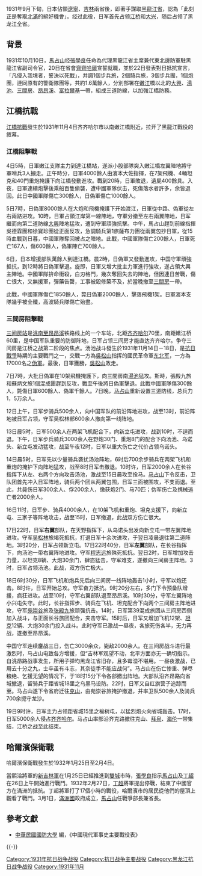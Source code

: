 {{Multiple issues|
{{No footnotes|time=2021-05-29T11:07:54+00:00}}
{{Refimprove|time=2021-05-29T11:07:54+00:00}}
}}
{{Infobox Military Conflict
|image=
|caption=
|conflict=黑龍江戰役
|partof=[[第二次中日戰爭|第二次中日戰爭]]
|date= 1931年11月4日－18日
|place=[[黑龍江省|黑龍江省]]
|result= 日本獲勝
|combatant1={{flagicon|Japan}} [[日本帝國|日本帝國]][[日本陸軍|日本陸軍]]
|combatant2={{flagicon|Republic of China}} [[中華民國|中華民國]] [[國民革命軍|國民革命軍]]
|commander1= [[File:War_flag_of_the_Imperial_Japanese_Army.svg|22x20px]] [[長谷部照吾|長谷部照吾]]大將
|commander2= {{flagicon|Republic of China}} [[馬占山|馬占山]]
|strength1= 约30000人
|strength2= 约20000人
|casualty1= ?
|casualty2= ?
}}
1931年9月下旬，日本佔領[[遼寧|遼寧]]、[[吉林|吉林]]兩省後，即著手謀取[[黑龍江省|黑龍江省]]，認為「此刻正是奪取[[北滿|北滿]]的絕好機會」。经过此役，日军首先占领[[江桥蒙古族镇|江桥]]和[[大兴镇_(泰来县)|大兴]]，随后占领了黑龙江全省。

==背景==
1931年10月10日，[[馬占山|馬占山]]经[[張學良|張學良]]任命為代理黑龍江省主席兼代東北邊防軍駐黑龍江省副司令官，20日在省會[[齊齊哈爾|齊齊哈爾]]宣誓就職，並於22日發表對日抵抗宣言，「凡侵入我境者，誓決以死戰」，并調1個步兵旅，2個騎兵旅，3個步兵團，1個炮團，連同原有的警衛隊團等，共約1.6萬餘人，分別部署在[[嫩江|嫩江]]橋以北的[[大兴镇_(泰来县)|大興]]、[[汤池镇_(齐齐哈尔市)|湯池]]、[[榆树屯镇|三間房]]、[[昂昂溪|昂昂溪]]、[[富拉爾基|富拉爾基]]一帶，組成三道防線，以加強江橋防務。

==江橋抗戰==
{{main|江橋抗戰}}
[[江橋抗戰|江橋抗戰]]發生於1931年11月4日齐齐哈尔市以南嫩江橋附近，拉开了黑龍江戰役的敘幕。
===江橋阻擊戰===
4日5時，日軍嫩江支隊主力到達江橋站，遂派小股部隊突入嫩江橋左翼陣地將守軍哨兵3人擄走。正午時分，日軍4000餘人由濱本大佐指揮，在7架飛機、4輛坦克和40門重炮掩護下向江橋發動進攻。戰到20時，日軍敗退，遺屍400餘具。入夜，日軍連續炮擊後乘船百隻偷襲，遭中國軍隊伏击，死傷落水者許多，余皆退回。此日中國軍隊傷亡300餘人，日偽軍傷亡1000餘人。

5日7時，日偽軍8000餘人在大炮和飛機掩護下开始渡江，日軍從中路、偽軍從左右兩路进攻。10時，日軍占領江岸第一線陣地，守軍分撤至左右兩翼陣地，日军繼而向第二道防線[[大兴镇_(泰来县)|大興]]陣地猛攻，遭到守軍頑強抗擊。中午，馬占山趕到前線指揮吳德霖團和徐寶珍團從正面反攻，急調騎兵第1旅薩布力團從兩翼包抄日軍，從15時血戰到日暮，中國軍隊奪回被占之陣地。此戰，中國軍隊傷亡200餘人，日軍死亡167人，傷600餘人，偽軍陣亡700餘人。

6日，日本增援部队萬餘人到達江橋。晨2時，日偽軍又發動進攻，中国守軍頑強抵抗，到12時將日偽軍擊退。旋即，日軍又增大批主力軍進行強攻，遂占領大興主陣地。中國軍隊拚命衝殺，白刃格鬥，幾次奪回失去的陣地，但因連日苦戰，傷亡很大，又無援軍，彈藥告罄，工事被毀修築不及，於當晚撤至[[榆樹屯鎮|三間房]]一帶。

此戰，中國軍隊傷亡1850餘人，斃日偽軍2000餘人，擊落飛機1架。日軍濱本支隊幾乎被全殲，高波騎兵隊傷亡殆盡。
===三間房阻擊戰===
{{Infobox Military Conflict|
campaign=|
image=|
caption=|
conflict=湯池戰鬥|
date=1931年11月14日－18日|
place=[[中國|中國]]黑龍江省[[汤池镇_(齐齐哈尔市)|湯池]]|
result=日軍同時攻下湯池及嫩江等地|
combatant1=中華民國國民革命軍|
combatant2=日軍之中國派遣軍（關東軍）| 
commander1=吳松山|
commander2=日軍 |
strength1=|
strength2=17000|
casualties1=|
casualties2=|
}}
[[三间房站|三间房站]]是[[平齐铁路|洮南至昂昂溪]]铁路线上的一个车站，北距[[齐齐哈尔|齐齐哈尔]]70里，南距嫩江桥60里，是中国军队重要的防御阵地，日军占领三间房才能直达齐齐哈尔。争夺三间房是江桥之战第二阶段的焦点。汤池战斗發生於1931年11月14日－18日，是[[抗日戰爭|抗日戰爭]]時期的主要戰鬥之一，交戰一方為[[吳松山|吳松山]]指挥的國民革命軍[[东北军|东北军]]，一方為17000名之[[伪軍|伪軍]]。最後，日軍獲勝，[[吳松山|吳松山]]敗走。

7日7時，大批日偽軍在10架飛機掩護下，向三間房南[[汤池镇_(齐齐哈尔市)|湯池]]猛攻。斯時，張殿九旅和蘇炳文旅1個混成團趕到反攻，戰至午後將日偽軍擊退。此戰中國軍隊傷300餘人，斃傷日軍600餘人、偽軍千餘人。7日晚，[[马占山|马占山]]重新设置三道防线，总兵力1，5万余人。

12日上午，日军步骑兵500余人，向中国军队的前沿阵地进攻，战至13时，前沿阵地被日军占领，守军吴松林部600余人撤向第一线阵地。

13日晨5时，日军500余人在两架飞机配合下，向新立屯进攻，战到10时，不逞而退。下午，日军步兵骑兵3000余人在野炮30门、重炮8门的配合下向汤池、乌诺头、新立屯发动猛攻，战至午夜12时，日军以重大伤亡之代价占领乌诺头。

14日晨5时，日军先以少量骑兵袭扰汤池阵地，6时后700余步骑兵在两架飞机和重炮的掩护下向阵地猛攻，战至8时日军击撤退。10时许，日军2000余人在长谷指挥下从左、右两个方向攻击汤池，激战至15日晨攻至拴马。[[马占山|马占山]]下令反击，卫队团首先冲入日军阵地，骑兵两个团从两翼包围，日军三面被围攻，不支而退。至此，共毙伤日军300余人、俘200余人，缴获炮2门、马70匹；伪军伤亡及携械逃亡者2000余人。

16日11时，日军步、骑兵4000余人，在10架飞机和重炮、坦克支援下，向新立屯、三家子等阵地攻击，战至15时，日军撤退，此战双方伤亡很大。

17日22时，日军'''右翼'''部队，在天野指挥下，从乌诺头出发向新立屯一带左翼阵地进攻。守军[[吴松林|吴松林]]旅竭死抵抗，打退日军十余次进攻，于翌日凌晨退往第二道阵地。3时20分，日军占领新立屯。17日22时40分，日军'''左翼'''部队，在长谷指挥下，向汤池一带右翼阵地进攻。守军[[程志远|程志远]]旅殊死抵抗。翌日2时，日军增加攻击力量，以坦克8辆、大炮30余门，肆恣猛击，守军难支，遂撤向三间房主阵地。3时，日军占领汤池。此战，双方伤亡极大。

18日6时30分，日军飞机和炮兵先后向三间房一线阵地轰击1小时，守军以炮还击。8时许，日军开始总攻。守军奋力抵抗。9时20分左右，多门下令预备队增援，疯狂进攻。战至10时，守军右翼部队退至昂昂溪。10时30分，守军左翼阵地小兴屯失守。此时，长谷指挥步、骑兵在飞机、坦克配合下向两个三间房主阵地进攻，守军[[苑崇谷|苑崇谷]]旅及[[张殿九|张殿九]]旅顽强抗击。14时，日军第39混成旅团从三间房西侧加入战斗，与正面长谷旅团配合，夹击守军。15时后，日军又增加飞机12架、[[坦克|坦克]]12辆、大炮30余门投入战斗。此时守军已激战一昼夜，各旅死伤各半，无力再战，遂撤至昂昂溪。

中国守军连续鏖战三日，伤亡3000余众，毙敌2000余人。在三间房战斗进行最激烈时，马占山电致各方增援，但“吉林军观望不动，北平方面亦无一确切指示。自洮昂路战事发生，所用子弹均黑龙江省旧存，且多霉湿不堪用。一昼夜激战，已用去十分之九，士卒虽有斗志，其奈徒手不能应战何”。马占山在伤亡惨重、弹尽粮绝、乞援无望的情况下，于18时15分下令各部撤出阵地。大部队沿齐昂路向省城撤退，留骑兵于距省城18里之乌黑马设防。22时，日军又自红旗营子追踪而至。马占山遂下令省府迁往[[克山|克山]]，由苑崇谷旅掩护撤退，并率卫队500余人及骑兵700余扼守龙沙。

19日9时许，日军主力占领距省城15里之榆树屯，以猛烈炮火向省城轰击。17时，日军5000余人侵占[[齐齐哈尔|齐齐哈尔]]。马占山率部沿齐克路撤往克山、[[拜泉|拜泉]]、[[海伦市|海伦]]一带集结，江桥之战至此结束。

==哈爾濱保衛戰==
{{main|哈爾濱保衛戰}}
哈爾濱保衛戰發生於1932年1月25日至2月4日。

當熙洽將軍的[[新吉林軍|新吉林軍]]在1月25日已經推進到[[雙城|雙城]]市時，[[張學良|張學良]]指示[[馬占山|馬占山]]及[[丁超|丁超]]在26日上午開始進行戰鬥。1932年2月27日，[[丁超|丁超]]將軍提出停戰，結束了中國官方在滿洲的抵抗。丁超將軍打了17個小時的戰役，哈爾濱市的居民從他們的屋頂上觀看了戰鬥。3月1日，[[滿洲國|滿洲國]]政府成立，[[馬占山|馬占山]]任戰爭部長兼省長。
== 參考文獻 ==
{{Reflist}}
* [[中華民國|中華民國]][[國防大學_(臺灣)|國防大學]] 編，《中國現代軍事史主要戰役表》

{{-}}
{{中国抗日战争}}

[[Category:1931年抗日战争战役|Category:1931年抗日战争战役]]
[[Category:抗日战争主要战役|Category:抗日战争主要战役]]
[[Category:黑龙江抗日战争战役|Category:黑龙江抗日战争战役]]
[[Category:1931年11月|Category:1931年11月]]